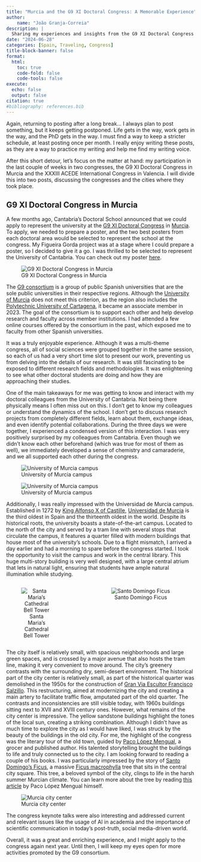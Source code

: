```yaml
---
title: "Murcia and the G9 XI Doctoral Congress: A Memorable Experience"
author: 
    name: "João Granja-Correia"
description: | 
  Sharing my experiences and insights from the G9 XI Doctoral Congress in Murcia, exploring both the academic sessions and the vibrant city.
date: "2024-06-28"
categories: [Spain, Traveling, Congress]
title-block-banner: false
format: 
  html:
    toc: true
    code-fold: false
    code-tools: false
execute:
  echo: false
  output: false
citation: true
#bibliography: references.bib
---
```


Again, returning to posting after a long break… I always plan to post something, but it keeps getting postponed. Life gets in the way, work gets in the way, and the PhD gets in the way. I must find a way to keep a stricter schedule, at least posting once per month. I really enjoy writing these posts, as they are a way to practice my writing and help me find my writing voice.

After this short detour, let's focus on the matter at hand: my participation in the last couple of weeks in two congresses, the G9 XI Doctoral Congress in Murcia and the XXXIII ACEDE International Congress in Valencia. I will divide this into two posts, discussing the congresses and the cities where they took place.

## G9 XI Doctoral Congress in Murcia

A few months ago, Cantabria’s Doctoral School announced that we could apply to represent the university at the [G9 XI Doctoral Congress](https://uni-g9.net/xi-jornadas-doctorales-vi-jornadas-de-divulgacion-cientifica-g-9-umu) in [Murcia](https://en.wikipedia.org/wiki/Murcia). To apply, we needed to prepare a poster, and the two best posters from each doctoral area would be selected to represent the school at the congress. My Figueira Gorda project was at a stage where I could prepare a poster, so I decided to give it a go. I was thrilled to be selected to represent the University of Cantabria. You can check out my poster [here](https://zenodo.org/doi/10.5281/zenodo.11001219).

![G9 XI Doctoral Congress in Murcia](img/g9_banner2.jpg){fig-alt="G9 XI Doctoral Congress in Murcia banner" fig-align="center"}

The [G9 consortium](https://uni-g9.net/index) is a group of public Spanish universities that are the sole public universities in their respective regions. Although the [University of Murcia](https://www.um.es/) does not meet this criterion, as the region also includes the [Polytechnic University of Cartagena](https://www.upct.es/), it became an associate member in 2023. The goal of the consortium is to support each other and help develop research and faculty across member institutions. I had attended a few online courses offered by the consortium in the past, which exposed me to faculty from other Spanish universities.

It was a truly enjoyable experience. Although it was a multi-theme congress, all of social sciences were grouped together in the same session, so each of us had a very short time slot to present our work, preventing us from delving into the details of our research. It was still fascinating to be exposed to different research fields and methodologies. It was enlightening to see what other doctoral students are doing and how they are approaching their studies.

One of the main takeaways for me was getting to know and interact with my doctoral colleagues from the University of Cantabria. Not being there physically means I often miss out on this. I don’t get to know my colleagues or understand the dynamics of the school. I don’t get to discuss research projects from completely different fields, learn about them, exchange ideas, and even identify potential collaborations. During the three days we were together, I experienced a condensed version of this interaction. I was very positively surprised by my colleagues from Cantabria. Even though we didn’t know each other beforehand (which was true for most of them as well), we immediately developed a sense of chemistry and camaraderie, and we all supported each other during the congress.

![University of Murcia campus](img/campus_murcia_1.jpg){fig-alt="View of the University of Murcia campus 1"}

![University of Murcia campus](img/campus_murcia_2.jpg){fig-alt="View of the University of Murcia campus 2"}

Additionally, I was really impressed with the Universidad de Murcia campus. Established in 1272 by [King Alfonso X of Castille](https://en.wikipedia.org/wiki/Alfonso_X_of_Castile), [Universidad de Murcia](https://en.wikipedia.org/wiki/University_of_Murcia) is the third oldest in Spain and the thirteenth oldest in the world. Despite its historical roots, the university boasts a state-of-the-art campus. Located to the north of the city and served by a tram line with several stops that circulate the campus, it features a quarter filled with modern buildings that house most of the university’s schools. Due to a flight mismatch, I arrived a day earlier and had a morning to spare before the congress started. I took the opportunity to visit the campus and work in the central library. This huge multi-story building is very well designed, with a large central atrium that lets in natural light, ensuring that students have ample natural illumination while studying.

::: columns
::: {.column width="35%"}
::: {style="text-align: center;"}
![Santa Maria's Cathedral Bell Tower](img/20240611_234810.jpg)
:::
:::

::: {.column width="2.5%"}
:::

::: {.column width="62.5%"}
::: {style="text-align: center;"}
![Santo Domingo Ficus](img/ficus_murcia.jpg)
:::
:::
:::

The city itself is relatively small, with spacious neighborhoods and large green spaces, and is crossed by a major avenue that also hosts the tram line, making it very convenient to move around. The city’s greenery contrasts with the surrounding dry, semi-desert environment. The historical part of the city center is relatively small, as part of the historical quarter was demolished in the 1950s for the construction of [Gran Via Escultor Francisco Salzillo](https://es.wikipedia.org/wiki/Gran_V%C3%ADa_Escultor_Francisco_Salzillo). This restructuring, aimed at modernizing the city and creating a main artery to facilitate traffic flow, amputated part of the old quarter. The contrasts and inconsistencies are still visible today, with 1960s buildings sitting next to XVII and XVIII century ones. However, what remains of the city center is impressive. The yellow sandstone buildings highlight the tones of the local sun, creating a striking combination. Although I didn’t have as much time to explore the city as I would have liked, I was struck by the beauty of the buildings in the old city. For me, the highlight of the congress was the literary tour of the old town, guided by [Paco López Mengual](https://es.wikipedia.org/wiki/Paco_L%C3%B3pez_Mengual), a grocer and published author. His talented storytelling brought the buildings to life and truly connected us to the city. I am looking forward to reading a couple of his books. I was particularly impressed by the story of [Santo Domingo’s Ficus](https://es.wikipedia.org/wiki/Plaza_de_Santo_Domingo_(Murcia)), a massive [Ficus macrophylla](https://en.wikipedia.org/wiki/Ficus_macrophylla) tree that sits in the central city square. This tree, a beloved symbol of the city, clings to life in the harsh summer Murcian climate. You can learn more about the tree by reading [this article](https://www.rcmagazine.es/el-ficus-de-santo-domingo/) by Paco López Mengual himself.

![Murcia city center](img/murcia_center.jpg){fig-alt="Murcia city center" fig-align="center"}

The congress keynote talks were also interesting and addressed current and relevant issues like the usage of AI in academia and the importance of scientific communication in today’s post-truth, social media-driven world.

Overall, it was a great and enriching experience, and I might apply to the congress again next year. Until then, I will keep my eyes open for more activities promoted by the G9 consortium.
